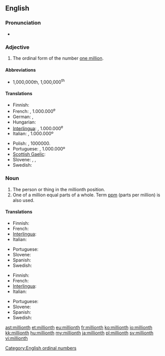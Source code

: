 ==English==

===Pronunciation===
* {{IPA|/ˈmɪljənθ/}}

===Adjective===
{{en-adj|-}}

# The ordinal form of the number [[million|one million]].

====Abbreviations====
* 1,000,000th, 1,000,000<sup>th</sup> {{italbrac|also written without commas, or, in technical usage with a thin space replacing each comma}}

====Translations====
{{trans-top|millionth}}
* Finnish: {{t-|fi|miljoonas}}
* French: {{t+|fr|millionième}}, 1.000.000<sup>e</sup>
* German: {{t|de|millionstel}}, {{t|de|milliontel}}
* Hungarian: {{t|hu|milliomodik}}
* [[Interlingua]]: {{t|ia|millionesime|xs=Interlingua}}, 1.000.000<sup>e</sup>
* Italian: {{t+|it|milionesimo}}, 1.000.000º
{{trans-mid}}
* Polish: {{t+|pl|milionowy}}, 1000000.
* Portuguese: {{t+|pt|milionésimo}}, 1.000.000º
* [[Scottish Gaelic]]: {{t-|gd|milleanamh|xs=Scottish Gaelic}}
* Slovene: {{t|sl|milijonti|m}}, {{t|sl|milijonta|f}}, {{t|sl|milijonto|n}}
* Swedish: {{t+|sv|miljonte}}
{{trans-bottom}}

===Noun===
{{en-noun}}

# The person or thing in the millionth position.
# One of a million equal parts of a whole. Term [[ppm]] (parts per million) is also used.

====Translations====
{{trans-top|person or thing in the millionth position}}
* Finnish: {{t|fi|miljoonas}}
* French: {{t|fr|millionième|m|f}}
* [[Interlingua]]: {{t|ia|millionesimo|m}}
* Italian: {{t|it|milionesimo|m}}
{{trans-mid}}
* Portuguese: {{t|pt|milionésimo|m}}
* Slovene: {{t|sl|milijonti}}
* Spanish: {{t|es|millonésimo|m}}
* Swedish: {{t|sv|miljonte}}
{{trans-bottom}}

{{trans-top|one of a million equal parts of a whole}}
* Finnish: {{t|fi|miljoonasosa}}
* French: {{t|fr|millionième|m}}
* [[Interlingua]]: {{t|ia|millionesimo|m}}
* Italian: {{t|it|milionesimo|m}}
{{trans-mid}}
* Portuguese: {{t|pt|milionésimo|m}}
* Slovene: {{t|sl|milijonina|f}}
* Spanish: {{t|es|millonésimo|m}}
* Swedish: {{t|sv|miljontedel}}
{{trans-bottom}}

[[Category:English ordinal numbers]]

[[ast:millionth]]
[[et:millionth]]
[[eu:millionth]]
[[fr:millionth]]
[[ko:millionth]]
[[io:millionth]]
[[kk:millionth]]
[[hu:millionth]]
[[my:millionth]]
[[ja:millionth]]
[[pl:millionth]]
[[sv:millionth]]
[[vi:millionth]]